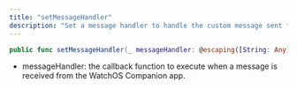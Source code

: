 ```yaml
---
title: "setMessageHandler"
description: "Set a message handler to handle the custom message sent from sendMessage function"
---
```

```swift swift
public func setMessageHandler(_ messageHandler: @escaping([String: Any]) -> Void)

```

*   messageHandler: the callback function to execute when a message is received from the WatchOS Companion app.



